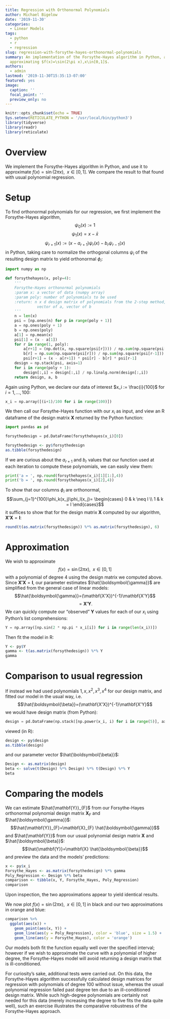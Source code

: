 ```yaml
---
title: Regression with Orthonormal Polynomials
author: Michael Bigelow
date: '2019-11-30'
categories:
  - Linear Models
tags:
  - python
  - r
  - regression
slug: regression-with-forsythe-hayes-orthonormal-polynomials
summary: An implementation of the Forsythe-Hayes algorithm in Python, and an example
  approximating $f(x)=\sin(2\pi x),x\in[0,1]$.
authors:
  - admin
lastmod: '2019-11-30T15:35:13-07:00'
featured: yes
image:
  caption: ''
  focal_point: ''
  preview_only: no
---
```


```r
knitr::opts_chunk$set(echo = TRUE)
Sys.setenv(RETICULATE_PYTHON = '/usr/local/bin/python3')
library(tidyverse)
library(readr)
library(reticulate)
```

# Overview
We implement the Forsythe-Hayes algorithm in Python, and use it to approximate $f(x)=\sin(2\pi x),\;\;x\in[0,1]$. We compare the result to that found with usual polynomial regression.

# Setup
To find orthonormal polynomials for our regression, we first implement the Forsythe-Hayes algorithm,
$$\psi_0(x):=1$$
$$\psi_1(x)=x-\bar{x}$$
$$\psi_{r+1}(x):=(x-a_{r+1})\psi_r(x)-b_r\psi_{r-1}(x)$$
in Python, taking care to normalize the orthogonal columns $\psi_i$ of the resulting design matrix to yield orthonormal $\phi_i$:
```python
import numpy as np

def forsythehayes(x, poly=4):
    '''
    Forsythe-Hayes orthonormal polynomials
    :param x: a vector of data (numpy array)
    :param poly: number of polynomials to be used
    :return: n x d design matrix of polynomials from the 2-step method, 
              vector of a, vector of b
    '''
    n = len(x)
    psi = [np.ones(n) for p in range(poly + 1)]
    a = np.ones(poly + 1)
    b = np.ones(poly)
    a[1] = np.mean(x)
    psi[1] = (x - a[1])
    for r in range(1, poly):
        a[r+1] = (np.dot(x, np.square(psi[r]))) / np.sum(np.square(psi[r]))
        b[r] = np.sum(np.square(psi[r])) / np.sum(np.square(psi[r-1]))
        psi[r+1] = (x - a[r+1]) * psi[r] - b[r] * psi[r-1]
    design = np.stack(psi, axis=1)
    for i in range(poly + 1):
        design[:,i] = design[:,i] / np.linalg.norm(design[:,i])
    return design, a, b
```

Again using Python, we declare our data of interest $x_i := \frac{i}{100}$ for $i = 1, ...,100$:
```python
x_i = np.array([(i+1)/100 for i in range(100)])
```

We then call our Forsythe-Hayes function with our $x_i$ as input, and view an R dataframe of the design matrix $\mathbf{X}$ returned by the Python function:
```python
import pandas as pd

forsythedesign = pd.DataFrame(forsythehayes(x_i)[0])
```

```r
forsythedesign <- py$forsythedesign
as.tibble(forsythedesign)
```

If we are curious about the $a_{r+1}$ and $b_r$ values that our function used at each iteration to compute these polynomials, we can easily view them:
```python
print('a = ', np.round(forsythehayes(x_i)[1][1:],4))
print('b = ', np.round(forsythehayes(x_i)[2],4))
```

To show that our columns $\phi_i$ are orthonormal,
$$\sum_{j=1}^{100}\phi_k(x_j)\phi_l(x_j)= \begin{cases} 0 & k \neq l \\
      1 & k = l 
   \end{cases}$$
it suffices to show that for the design matrix $\mathbf{X}$ computed by our algorithm, $\mathbf{X'X}=\mathbf{I}$:
```r
round(t(as.matrix(forsythedesign)) %*% as.matrix(forsythedesign), 6)
```

# Approximation
We wish to approximate 
$$f(x)=\sin(2\pi x),\;\;x\in[0,1]$$
with a polynomial of degree 4 using the design matrix we computed above. Since $\mathbf{X'X}=\mathbf{I}$, our parameter estimates $\hat{\boldsymbol{\gamma}}$ are simplified from the general case of linear models: $$\hat{\boldsymbol{\gamma}}=(\mathbf{X'X})^{-1}\mathbf{X'Y}$$ $$=\mathbf{X'Y}.$$
We can quickly compute our "observed" $\mathbf{Y}$ values for each of our $x_i$ using Python's list comprehensions:
```python
Y = np.array([np.sin(2 * np.pi * x_i[i]) for i in range(len(x_i))])
```

Then fit the model in R:
```r
Y <- py$Y
gamma <- t(as.matrix(forsythedesign)) %*% Y
gamma
```

# Comparison to usual regression
If instead we had used polynomials $1, x, x^2, x^3, x^4$ for our design matrix, and fitted our model in the usual way, i.e. $$\hat{\boldsymbol{\beta}}=(\mathbf{X'X})^{-1}\mathbf{X'Y}$$
we would have design matrix (from Python):
```python
design = pd.DataFrame(np.stack([np.power(x_i, i) for i in range(5)], axis=1))
```
viewed (in R):
```r
design <- py$design
as.tibble(design)
```
and our parameter vector $\hat{\boldsymbol{\beta}}$:
```r
Design <- as.matrix(design)
beta <- solve(t(Design) %*% Design) %*% t(Design) %*% Y
beta
```

# Comparing the models
We can estimate $\hat{\mathbf{Y}}_{F}$ from our Forsythe-Hayes orthonormal polynomial design matrix $\mathbf{X}_{F}$ and $\hat{\boldsymbol{\gamma}}$: 
$$\hat{\mathbf{Y}}_{F}=\mathbf{X}_{F} \hat{\boldsymbol{\gamma}}$$
and $\hat{\mathbf{Y}}$ from our usual polynomial design matrix $\mathbf{X}$ and $\hat{\boldsymbol{\beta}}$:
$$\hat{\mathbf{Y}}=\mathbf{X} \hat{\boldsymbol{\beta}}$$
and preview the data and the models' predictions:
```r
x <- py$x_i
Forsythe_Hayes <- as.matrix(forsythedesign) %*% gamma
Poly_Regression <- Design %*% beta
comparison <- tibble(x, Y, Forsythe_Hayes, Poly_Regression)
comparison
```
Upon inspection, the two approximations appear to yield identical results.

We now plot $f(x)=\sin(2\pi x),\;\;x\in[0,1]$ in black and our two approximations in orange and blue:
```r
comparison %>%
  ggplot(aes(x)) + 
    geom_point(aes(x, Y)) +
    geom_line(aes(y = Poly_Regression), color = 'blue', size = 1.5) +
    geom_line(aes(y = Forsythe_Hayes), color = 'orange') 
```

Our models both fit the function equally well over the specified interval; however if we wish to approximate the curve with a polynomial of higher degree, the Forsythe-Hayes model will avoid returning a design matrix that is ill-conditioned.  

For curiosity's sake, additional tests were carried out. On this data, the Forsythe-Hayes algorithm successfully calculated design matrices for regression with polynomials of degree 100 without issue, whereas the usual polynomial regression failed past degree ten due to an ill-conditioned design matrix.  While such high-degree polynomials are certainly not needed for this data (merely increasing the degree to five fits the data quite well), such an exercise illustrates the comparative robustness of the Forsythe-Hayes approach.
